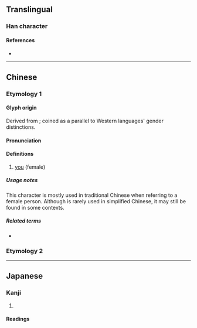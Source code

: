 {{also|你|您}}
{{character info/new}}
==Translingual==

===Han character===
{{Han char|rn=38|rad=女|as=05|sn=8|four=47492|canj=VNF|ids=⿰女尔}}

====References====
* {{Han ref|kx=0257.200|dkj=06130|dj=0522.160|hdz=21039.090|uh=59B3|ud=22963|bh=A970|bd=43376}}

----

==Chinese==

===Etymology 1===
{{zh-forms|s=你}}

====Glyph origin====
Derived from {{zh-l|你}}; coined as a parallel to Western languages' gender distinctions. {{rfv-etymology|zh}}

====Pronunciation====
{{zh-pron
|m=nǐ
|m-s=nyi3
|c=nei5
|c-t=nei1
|g=n3
|h=pfs=ngì/ǹ/n:ǹg/n:nì;gd=ngi2/n2
|j=ni2
|md=nī
|mn=xm,zz,kh,tn,tc,yl,hc,sg:lí/qz,lk,sx,km,hc,sg:lír/tp,mg,sg,pn:lú/ní
|mn_note=lí/lír/lú - vernacular (substitute for {{zh-l|*汝}}); ní - literary
|mn-t=le2
|w=3nyi,2'ni
|x=nyi3
|ma=y
|ca=yue-nei5.ogg
|cat=pron
}}
<!-- OC: 嬭, not 妳/你 -->

====Definitions====
{{zh-hanzi}}

# [[you]] (female)
#: {{zh-x|^如果 妳 是 我 的 傳說|"If '''You''' Are My Legend" (''a 1990 song by {{w|Andy Lau}}'')}}

=====Usage notes=====
This character is mostly used in traditional Chinese when referring to a female person. Although {{lang|zh|妳}} is rarely used in simplified Chinese, it may still be found in some contexts.

=====Related terms=====
* {{zh-l|她}}

===Etymology 2===
{{zh-see|嬭|v}}

----

==Japanese==

===Kanji===
{{ja-kanji|grade=|rs=女05}}

# {{defn|lang=ja|sort=女05}}

====Readings====
{{ja-readings
|goon=ない, ね, に
|kanon=だい, でい, じ<ぢ
|kun=はは-}}